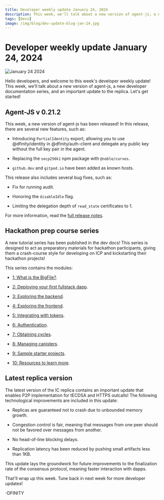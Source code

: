 ```yaml
---
title: Developer weekly update January 24, 2024
description: This week, we'll talk about a new version of agent-js, a new developer documentation series, and an important update to the replica.
tags: [Devs]
image: /img/blog/dev-update-blog-jan-24.jpg
---
```


# Developer weekly update January 24, 2024

![January 24 2024](../../static/img/blog/dev-update-blog-jan-24.jpg)

Hello developers, and welcome to this week's developer weekly update! This week, we'll talk about a new version of agent-js, a new developer documentation series, and an important update to the replica. Let's get started! 

## Agent-JS v 0.21.2

This week, a new version of agent-js has been released! In this release, there are several new features, such as:

- Introducing `PartialIdentity` export, allowing you to use @dfinity/identity in @dfinity/auth-client and delegate any public key without the full key pair in the agent.

- Replacing the `secp256k1` npm package with `@noble/curves`.

- `github.dev` and `gitpod.io` have been added as known hosts.

This release also includes several bug fixes, such as:

- Fix for running audit. 

- Honoring the `disableIdle` flag.

- Limiting the delegation depth of `read_state` certificates to 1.

For more information, read the [full release notes](https://github.com/dfinity/agent-js/releases/tag/v0.21.2).

## Hackathon prep course series

A new tutorial series has been published in the dev docs! This series is designed to act as preparatory materials for hackathon participants, giving them a crash-course style for developing on ICP and kickstarting their hackathon projects!

This series contains the modules:

- [1: What is the BigFile?](/docs/current/tutorials/hackathon-prep-course/what-is-bigfile).

- [2: Deploying your first fullstack dapp](/docs/current/tutorials/hackathon-prep-course/deploying-first-fullstack-dapp).

- [3: Exploring the backend](/docs/current/tutorials/hackathon-prep-course/exploring-the-backend).

- [4: Exploring the frontend](/docs/current/tutorials/hackathon-prep-course/exploring-the-frontend).

- [5: Integrating with tokens](/docs/current/tutorials/hackathon-prep-course/integrating-with-tokens).

- [6: Authentication](/docs/current/tutorials/hackathon-prep-course/authentication).

- [7: Obtaining cycles](/docs/current/tutorials/hackathon-prep-course/obtaining-cycles).

- [8: Managing canisters](/docs/current/tutorials/hackathon-prep-course/managing-canisters).

- [9: Sample starter projects](/docs/current/tutorials/hackathon-prep-course/sample-starter-projects).

- [10: Resources to learn more](/docs/current/tutorials/hackathon-prep-course/resources).

## Latest replica version

The latest version of the IC replica contains an important update that enables P2P implementation for tECDSA and HTTPS outcalls! The following technological improvements are included in this update:

- Replicas are guaranteed not to crash due to unbounded memory growth. 

- Congestion control is fair, meaning that messages from one peer should not be favored over messages from another.

- No head-of-line blocking delays.

- Replication latency has been reduced by pushing small artifacts less than 1KB. 

This update lays the groundwork for future improvements to the finalization rate of the consensus protocol, meaning faster interaction with dapps.

That'll wrap up this week. Tune back in next week for more developer updates!

-DFINITY
